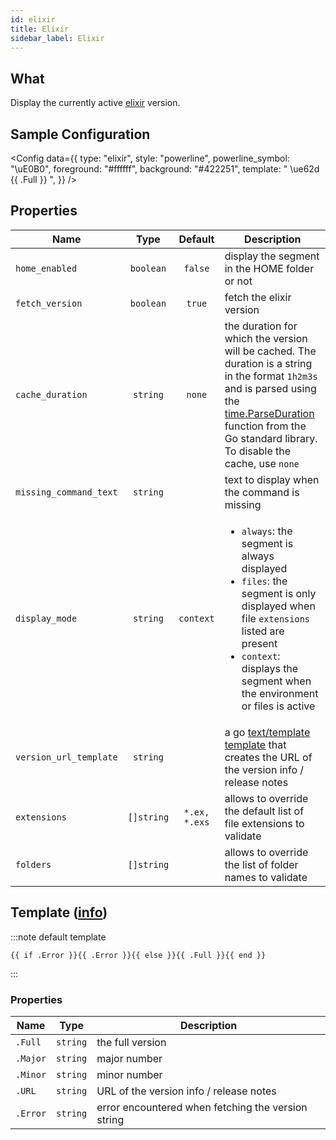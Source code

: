 ```yaml
---
id: elixir
title: Elixir
sidebar_label: Elixir
---
```


## What

Display the currently active [elixir] version.

## Sample Configuration


<Config
  data={{
    type: "elixir",
    style: "powerline",
    powerline_symbol: "\uE0B0",
    foreground: "#ffffff",
    background: "#422251",
    template: " \ue62d {{ .Full }} ",
  }}
/>

## Properties

| Name                   |    Type    |    Default    | Description                                                                                                                                                                                                                          |
| ---------------------- | :--------: | :-----------: | ------------------------------------------------------------------------------------------------------------------------------------------------------------------------------------------------------------------------------------ |
| `home_enabled`         | `boolean`  |    `false`    | display the segment in the HOME folder or not                                                                                                                                                                                        |
| `fetch_version`        | `boolean`  |    `true`     | fetch the elixir version                                                                                                                                                                                                             |
| `cache_duration`       |  `string`  |    `none`     | the duration for which the version will be cached. The duration is a string in the format `1h2m3s` and is parsed using the [time.ParseDuration] function from the Go standard library. To disable the cache, use `none`              |
| `missing_command_text` |  `string`  |               | text to display when the command is missing                                                                                                                                                                                          |
| `display_mode`         |  `string`  |   `context`   | <ul><li>`always`: the segment is always displayed</li><li>`files`: the segment is only displayed when file `extensions` listed are present</li><li>`context`: displays the segment when the environment or files is active</li></ul> |
| `version_url_template` |  `string`  |               | a go [text/template][go-text-template] [template][templates] that creates the URL of the version info / release notes                                                                                                                |
| `extensions`           | `[]string` | `*.ex, *.exs` | allows to override the default list of file extensions to validate                                                                                                                                                                   |
| `folders`              | `[]string` |               | allows to override the list of folder names to validate                                                                                                                                                                              |

## Template ([info][templates])

:::note default template

```template
{{ if .Error }}{{ .Error }}{{ else }}{{ .Full }}{{ end }}
```

:::

### Properties

| Name     | Type     | Description                                        |
| -------- | -------- | -------------------------------------------------- |
| `.Full`  | `string` | the full version                                   |
| `.Major` | `string` | major number                                       |
| `.Minor` | `string` | minor number                                       |
| `.URL`   | `string` | URL of the version info / release notes            |
| `.Error` | `string` | error encountered when fetching the version string |

[go-text-template]: https://golang.org/pkg/text/template/
[templates]: /docs/configuration/templates
[elixir]: https://elixir-lang.org/
[time.ParseDuration]: https://golang.org/pkg/time/#ParseDuration

